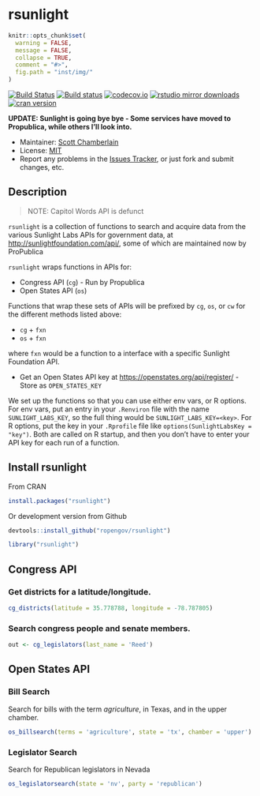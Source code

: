 rsunlight
======

```r
knitr::opts_chunk$set(
  warning = FALSE,
  message = FALSE,
  collapse = TRUE,
  comment = "#>",
  fig.path = "inst/img/"
)
```

[![Build Status](https://api.travis-ci.org/rOpenGov/rsunlight.png)](https://travis-ci.org/rOpenGov/rsunlight)
[![Build status](https://ci.appveyor.com/api/projects/status/ytc2qdo3u2t3ltm6/branch/master)](https://ci.appveyor.com/project/sckott/rsunlight)
[![codecov.io](https://codecov.io/github/rOpenGov/rsunlight/coverage.svg?branch=master)](https://codecov.io/github/rOpenGov/rsunlight?branch=master)
[![rstudio mirror downloads](http://cranlogs.r-pkg.org/badges/grand-total/rsunlight)](https://github.com/metacran/cranlogs.app)
[![cran version](http://www.r-pkg.org/badges/version/rsunlight)](https://cran.r-project.org/package=rsunlight)




__UPDATE: Sunlight is going bye bye - Some services have moved to Propublica, while others I'll look into.__




+ Maintainer: [Scott Chamberlain](https://github.com/sckott/)
+ License: [MIT](http://opensource.org/licenses/MIT)
+ Report any problems in the [Issues Tracker](https://github.com/ropengov/rsunlight/issues), or just fork and submit changes, etc.


## Description

> NOTE: Capitol Words API is defunct

`rsunlight` is a collection of functions to search and acquire data from the various Sunlight Labs APIs for government data, at [http://sunlightfoundation.com/api/](http://sunlightfoundation.com/api/), some of which are maintained now by ProPublica

`rsunlight` wraps functions in APIs for:

* Congress API (`cg`) - Run by Propublica
* Open States API (`os`)

Functions that wrap these sets of APIs will be prefixed by `cg`, `os`, or `cw` for the different methods listed above:

* `cg` + `fxn`
* `os` + `fxn`

where `fxn` would be a function to a interface with a specific Sunlight Foundation API.

* Get an Open States API key at <https://openstates.org/api/register/> - Store as
`OPEN_STATES_KEY`

We set up the functions so that you can use either env vars, or R options. For env
vars, put an entry in your `.Renviron` file with the name `SUNLIGHT_LABS_KEY`,
so the full thing would be `SUNLIGHT_LABS_KEY=<key>`. For R options, put the key in
your `.Rprofile` file like `options(SunlightLabsKey = "key")`. Both are called
on R startup, and then you don't have to enter your API key for each run of a function.

## Install rsunlight

From CRAN

```r
install.packages("rsunlight")
```

Or development version from Github

```r
devtools::install_github("ropengov/rsunlight")
```

```r
library("rsunlight")
```

## Congress API

### Get districts for a latitude/longitude.

```r
cg_districts(latitude = 35.778788, longitude = -78.787805)
```

### Search congress people and senate members.

```r
out <- cg_legislators(last_name = 'Reed')
```

## Open States API

### Bill Search

Search for bills with the term _agriculture_, in Texas, and in the upper chamber.

```r
os_billsearch(terms = 'agriculture', state = 'tx', chamber = 'upper')
```

### Legislator Search

Search for Republican legislators in Nevada

```r
os_legislatorsearch(state = 'nv', party = 'republican')
```
